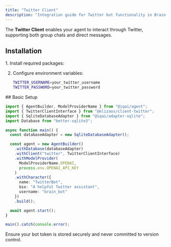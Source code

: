 ```yaml
---
title: "Twitter Client"
description: "Integration guide for Twitter bot functionality in Brain Framework"
---
```



The **Twitter Client** enables your agent to interact through Twitter, supporting both group chats and direct messages.

## Installation

<Steps>
1. Install required packages:
   <PackageManagers pkg="@elizaos/client-twitter@0.1.9 @elizaos/core@0.1.9" />

2. Configure environment variables:
   ```bash
   TWITTER_USERNAME=your_twitter_username
   TWITTER_PASSWORD=your_twitter_password
   ```
</Steps>
## Basic Setup

```typescript
import { AgentBuilder, ModelProviderName } from "@iqai/agent";
import { TwitterClientInterface } from "@elizaos/client-twitter";
import { SqliteDatabaseAdapter } from "@iqai/adapter-sqlite";
import Database from "better-sqlite3";

async function main() {
  const databaseAdapter = new SqliteDatabaseAdapter();

  const agent = new AgentBuilder()
    .withDatabase(databaseAdapter)
    .withClient("twitter", TwitterClientInterface)
    .withModelProvider(
      ModelProviderName.OPENAI,
      process.env.OPENAI_API_KEY
    )
    .withCharacter({
      name: "TwitterBot",
      bio: "A helpful Twitter assistant",
      username: "brain_bot"
    })
    .build();

  await agent.start();
}

main().catch(console.error);
```

<Aside type="caution">
Ensure your bot token is stored securely and never committed to version control.
</Aside>